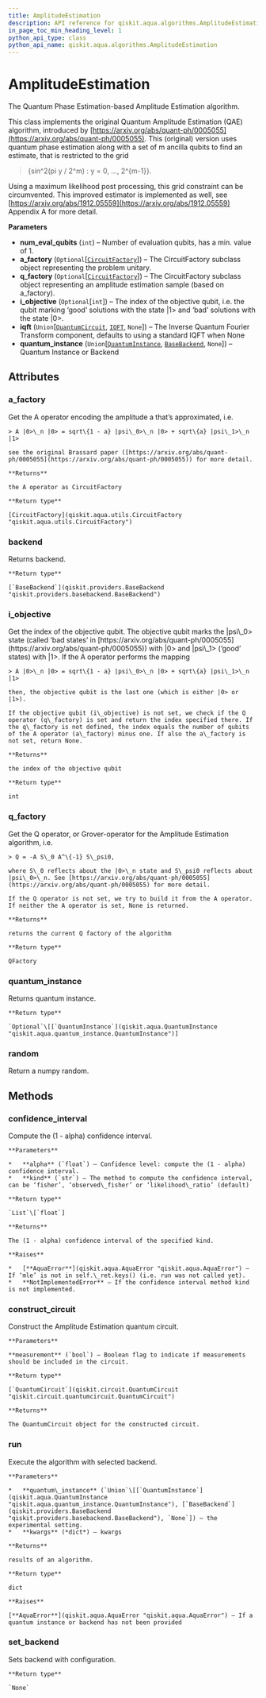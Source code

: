 ```yaml
---
title: AmplitudeEstimation
description: API reference for qiskit.aqua.algorithms.AmplitudeEstimation
in_page_toc_min_heading_level: 1
python_api_type: class
python_api_name: qiskit.aqua.algorithms.AmplitudeEstimation
---
```


# AmplitudeEstimation

<Class id="qiskit.aqua.algorithms.AmplitudeEstimation" github="https://github.com/qiskit-community/qiskit-aqua/tree/stable/0.7/qiskit/aqua/algorithms/amplitude_estimators/ae.py" signature="AmplitudeEstimation(num_eval_qubits, a_factory=None, q_factory=None, i_objective=None, iqft=None, quantum_instance=None)">
  The Quantum Phase Estimation-based Amplitude Estimation algorithm.

  This class implements the original Quantum Amplitude Estimation (QAE) algorithm, introduced by [https://arxiv.org/abs/quant-ph/0005055](https://arxiv.org/abs/quant-ph/0005055). This (original) version uses quantum phase estimation along with a set of m ancilla qubits to find an estimate, that is restricted to the grid

  > \{sin^2(pi y / 2^m) : y = 0, …, 2^\{m-1}}.

  Using a maximum likelihood post processing, this grid constraint can be circumvented. This improved estimator is implemented as well, see [https://arxiv.org/abs/1912.05559](https://arxiv.org/abs/1912.05559) Appendix A for more detail.

  **Parameters**

  *   **num\_eval\_qubits** (`int`) – Number of evaluation qubits, has a min. value of 1.
  *   **a\_factory** (`Optional`\[[`CircuitFactory`](qiskit.aqua.utils.CircuitFactory "qiskit.aqua.utils.circuit_factory.CircuitFactory")]) – The CircuitFactory subclass object representing the problem unitary.
  *   **q\_factory** (`Optional`\[[`CircuitFactory`](qiskit.aqua.utils.CircuitFactory "qiskit.aqua.utils.circuit_factory.CircuitFactory")]) – The CircuitFactory subclass object representing an amplitude estimation sample (based on a\_factory).
  *   **i\_objective** (`Optional`\[`int`]) – The index of the objective qubit, i.e. the qubit marking ‘good’ solutions with the state |1> and ‘bad’ solutions with the state |0>.
  *   **iqft** (`Union`\[[`QuantumCircuit`](qiskit.circuit.QuantumCircuit "qiskit.circuit.quantumcircuit.QuantumCircuit"), [`IQFT`](qiskit.aqua.components.iqfts.IQFT "qiskit.aqua.components.iqfts.iqft.IQFT"), `None`]) – The Inverse Quantum Fourier Transform component, defaults to using a standard IQFT when None
  *   **quantum\_instance** (`Union`\[[`QuantumInstance`](qiskit.aqua.QuantumInstance "qiskit.aqua.quantum_instance.QuantumInstance"), [`BaseBackend`](qiskit.providers.BaseBackend "qiskit.providers.basebackend.BaseBackend"), `None`]) – Quantum Instance or Backend

  ## Attributes

  ### a\_factory

  <Attribute id="qiskit.aqua.algorithms.AmplitudeEstimation.a_factory" name="a_factory">
    Get the A operator encoding the amplitude a that’s approximated, i.e.

    > A |0>\_n |0> = sqrt\{1 - a} |psi\_0>\_n |0> + sqrt\{a} |psi\_1>\_n |1>

    see the original Brassard paper ([https://arxiv.org/abs/quant-ph/0005055](https://arxiv.org/abs/quant-ph/0005055)) for more detail.

    **Returns**

    the A operator as CircuitFactory

    **Return type**

    [CircuitFactory](qiskit.aqua.utils.CircuitFactory "qiskit.aqua.utils.CircuitFactory")
  </Attribute>

  ### backend

  <Attribute id="qiskit.aqua.algorithms.AmplitudeEstimation.backend" name="backend" signature="qiskit.providers.basebackend.BaseBackend">
    Returns backend.

    **Return type**

    [`BaseBackend`](qiskit.providers.BaseBackend "qiskit.providers.basebackend.BaseBackend")
  </Attribute>

  ### i\_objective

  <Attribute id="qiskit.aqua.algorithms.AmplitudeEstimation.i_objective" name="i_objective">
    Get the index of the objective qubit. The objective qubit marks the |psi\_0> state (called ‘bad states’ in [https://arxiv.org/abs/quant-ph/0005055](https://arxiv.org/abs/quant-ph/0005055)) with |0> and |psi\_1> (‘good’ states) with |1>. If the A operator performs the mapping

    > A |0>\_n |0> = sqrt\{1 - a} |psi\_0>\_n |0> + sqrt\{a} |psi\_1>\_n |1>

    then, the objective qubit is the last one (which is either |0> or |1>).

    If the objective qubit (i\_objective) is not set, we check if the Q operator (q\_factory) is set and return the index specified there. If the q\_factory is not defined, the index equals the number of qubits of the A operator (a\_factory) minus one. If also the a\_factory is not set, return None.

    **Returns**

    the index of the objective qubit

    **Return type**

    int
  </Attribute>

  ### q\_factory

  <Attribute id="qiskit.aqua.algorithms.AmplitudeEstimation.q_factory" name="q_factory">
    Get the Q operator, or Grover-operator for the Amplitude Estimation algorithm, i.e.

    > Q = -A S\_0 A^\{-1} S\_psi0,

    where S\_0 reflects about the |0>\_n state and S\_psi0 reflects about |psi\_0>\_n. See [https://arxiv.org/abs/quant-ph/0005055](https://arxiv.org/abs/quant-ph/0005055) for more detail.

    If the Q operator is not set, we try to build it from the A operator. If neither the A operator is set, None is returned.

    **Returns**

    returns the current Q factory of the algorithm

    **Return type**

    QFactory
  </Attribute>

  ### quantum\_instance

  <Attribute id="qiskit.aqua.algorithms.AmplitudeEstimation.quantum_instance" name="quantum_instance" signature="Union[None, qiskit.aqua.quantum_instance.QuantumInstance]">
    Returns quantum instance.

    **Return type**

    `Optional`\[[`QuantumInstance`](qiskit.aqua.QuantumInstance "qiskit.aqua.quantum_instance.QuantumInstance")]
  </Attribute>

  ### random

  <Attribute id="qiskit.aqua.algorithms.AmplitudeEstimation.random" name="random">
    Return a numpy random.
  </Attribute>

  ## Methods

  ### confidence\_interval

  <Function id="qiskit.aqua.algorithms.AmplitudeEstimation.confidence_interval" name="confidence_interval" signature="AmplitudeEstimation.confidence_interval(alpha, kind='likelihood_ratio')">
    Compute the (1 - alpha) confidence interval.

    **Parameters**

    *   **alpha** (`float`) – Confidence level: compute the (1 - alpha) confidence interval.
    *   **kind** (`str`) – The method to compute the confidence interval, can be ‘fisher’, ‘observed\_fisher’ or ‘likelihood\_ratio’ (default)

    **Return type**

    `List`\[`float`]

    **Returns**

    The (1 - alpha) confidence interval of the specified kind.

    **Raises**

    *   [**AquaError**](qiskit.aqua.AquaError "qiskit.aqua.AquaError") – If ‘mle’ is not in self.\_ret.keys() (i.e. run was not called yet).
    *   **NotImplementedError** – If the confidence interval method kind is not implemented.
  </Function>

  ### construct\_circuit

  <Function id="qiskit.aqua.algorithms.AmplitudeEstimation.construct_circuit" name="construct_circuit" signature="AmplitudeEstimation.construct_circuit(measurement=False)">
    Construct the Amplitude Estimation quantum circuit.

    **Parameters**

    **measurement** (`bool`) – Boolean flag to indicate if measurements should be included in the circuit.

    **Return type**

    [`QuantumCircuit`](qiskit.circuit.QuantumCircuit "qiskit.circuit.quantumcircuit.QuantumCircuit")

    **Returns**

    The QuantumCircuit object for the constructed circuit.
  </Function>

  ### run

  <Function id="qiskit.aqua.algorithms.AmplitudeEstimation.run" name="run" signature="AmplitudeEstimation.run(quantum_instance=None, **kwargs)">
    Execute the algorithm with selected backend.

    **Parameters**

    *   **quantum\_instance** (`Union`\[[`QuantumInstance`](qiskit.aqua.QuantumInstance "qiskit.aqua.quantum_instance.QuantumInstance"), [`BaseBackend`](qiskit.providers.BaseBackend "qiskit.providers.basebackend.BaseBackend"), `None`]) – the experimental setting.
    *   **kwargs** (*dict*) – kwargs

    **Returns**

    results of an algorithm.

    **Return type**

    dict

    **Raises**

    [**AquaError**](qiskit.aqua.AquaError "qiskit.aqua.AquaError") – If a quantum instance or backend has not been provided
  </Function>

  ### set\_backend

  <Function id="qiskit.aqua.algorithms.AmplitudeEstimation.set_backend" name="set_backend" signature="AmplitudeEstimation.set_backend(backend, **kwargs)">
    Sets backend with configuration.

    **Return type**

    `None`
  </Function>
</Class>

